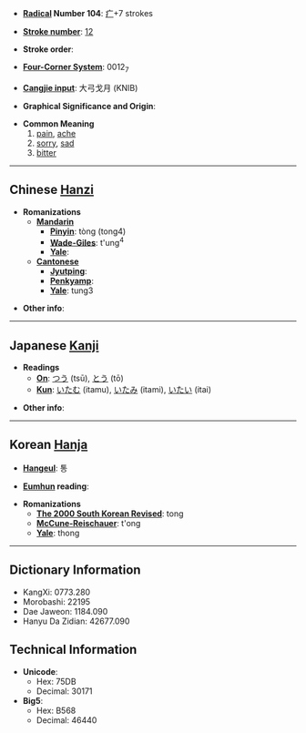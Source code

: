 * '''[[Wiktionary:Chinese radical index| Radical]] Number 104''': [[Wiktionary:Chinese radical index 疒|疒]]+7 strokes

* '''[[Wiktionary:Chinese total strokes index|Stroke number]]''': [[Wiktionary:Chinese total strokes index 12|12]]

* '''Stroke order''': 

* '''[[Wiktionary:Chinese four corner index|Four-Corner System]]''': 0012<sub>7</sub>

* '''[[Wiktionary:Chinese Cangjie index|Cangjie input]]''': 大弓戈月 (KNIB)

* '''Graphical Significance and Origin''': 

* '''Common Meaning'''
*#[[pain]], [[ache]]
*# [[sorry]], [[sad]]
*# [[bitter]]

----

== Chinese [[Hanzi]] ==

* '''Romanizations'''
** '''[[Mandarin]]'''
*** '''[[Pinyin]]''': tòng (tong4)
*** '''[[Wade-Giles]]''': t'ung<sup>4</sup>
*** '''[[Yale]]''': 
** '''[[Cantonese]]'''
*** '''[[Jyutping]]''':
*** '''[[Penkyamp]]''': 
*** '''[[Yale]]''': tung3

* '''Other info''': 

----

== Japanese [[Kanji]] ==

* '''Readings'''
** '''[[On]]''': [[つう]] (tsū), [[とう]] (tō)
** '''[[Kun]]''': [[いたむ]] (itamu), [[いたみ]] (itami), [[いたい]] (itai)

* '''Other info''':  

----

== Korean [[Hanja]] ==

* '''[[Hangeul]]''': 통

* '''[[Eumhun]] reading''': 

* '''Romanizations'''
** '''[[The 2000 South Korean Revised Romanization|The 2000 South Korean Revised]]''': tong
** '''[[McCune-Reischauer]]''': t'ong
** '''[[Yale]]''': thong

----

== Dictionary Information ==

* KangXi: 0773.280
* Morobashi: 22195
* Dae Jaweon: 1184.090
* Hanyu Da Zidian: 42677.090

== Technical Information ==

* '''Unicode''':
** Hex: 75DB
** Decimal: 30171
* '''Big5''':
** Hex: B568
** Decimal: 46440